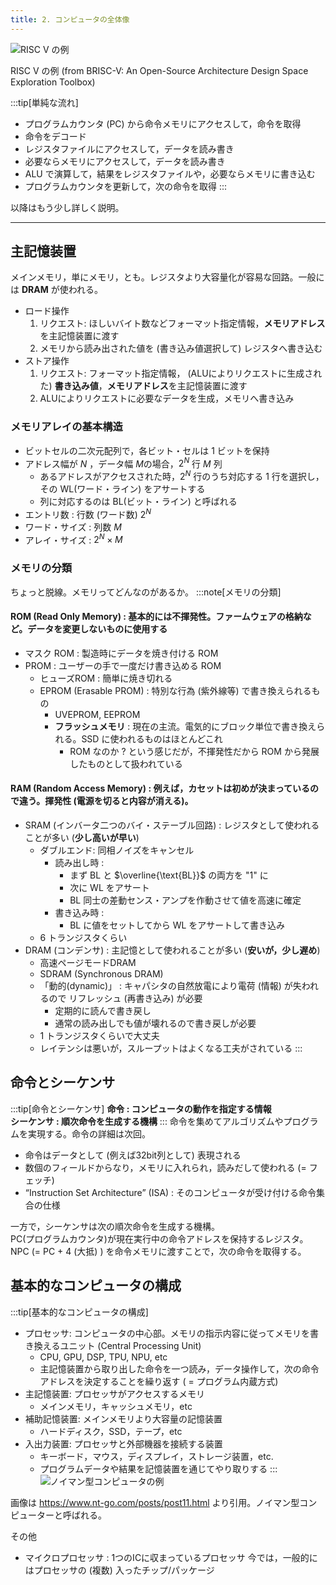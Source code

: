 ```yaml
---
title: 2. コンピュータの全体像
---
```


![RISC V の例](../../../static/img/information/cpu.png)

RISC V の例 (from BRISC-V: An Open-Source Architecture Design Space Exploration Toolbox)

:::tip[単純な流れ]
- プログラムカウンタ (PC) から命令メモリにアクセスして，命令を取得
- 命令をデコード
- レジスタファイルにアクセスして，データを読み書き
- 必要ならメモリにアクセスして，データを読み書き
- ALU で演算して，結果をレジスタファイルや，必要ならメモリに書き込む
- プログラムカウンタを更新して，次の命令を取得
:::

以降はもう少し詳しく説明。

---
## 主記憶装置
メインメモリ，単にメモリ，とも。レジスタより大容量化が容易な回路。一般には **DRAM** が使われる。
- ロード操作
    1. リクエスト: ほしいバイト数などフォーマット指定情報，**メモリアドレス**を主記憶装置に渡す
    2. メモリから読み出された値を (書き込み値選択して) レジスタへ書き込む
- ストア操作
    1. リクエスト: フォーマット指定情報， (ALUによりリクエストに生成された) **書き込み値**，**メモリアドレス**を主記憶装置に渡す
    2. ALUによりリクエストに必要なデータを生成，メモリへ書き込み

### メモリアレイの基本構造
- ビットセルの二次元配列で，各ビット・セルは 1 ビットを保持
- アドレス幅が $N$ ，データ幅 $M$の場合，$2^N$ 行 $M$ 列
    - あるアドレスがアクセスされた時，$2^N$ 行のうち対応する $1$ 行を選択し，その WL(ワード・ライン) をアサートする
    - 列に対応するのは BL(ビット・ライン) と呼ばれる
- エントリ数 : 行数 (ワード数) $2^N$
- ワード・サイズ : 列数 $M$
- アレイ・サイズ :  $2^N\times M$

### メモリの分類
ちょっと脱線。メモリってどんなのがあるか。
:::note[メモリの分類]
#### ROM (Read Only Memory) : 基本的には不揮発性。ファームウェアの格納など。データを変更しないものに使用する
- マスク ROM : 製造時にデータを焼き付ける ROM
- PROM : ユーザーの手で一度だけ書き込める ROM
    - ヒューズROM : 簡単に焼き切れる
    - EPROM (Erasable PROM)  : 特別な行為 (紫外線等) で書き換えられるもの
        - UVEPROM, EEPROM 
        - **フラッシュメモリ** : 現在の主流。電気的にブロック単位で書き換えられる。SSD に使われるものはほとんどこれ
            - ROM なのか ? という感じだが，不揮発性だから ROM から発展したものとして扱われている

#### RAM (Random Access Memory)  : 例えば，カセットは初めが決まっているので違う。揮発性 (電源を切ると内容が消える)。
- SRAM (インバータ二つのバイ・ステーブル回路) : レジスタとして使われることが多い (**少し高いが早い**)
    - ダブルエンド: 同相ノイズをキャンセル
        - 読み出し時 : 
            - まず BL と $\overline{\text{BL}}$ の両方を "1" に
            - 次に WL をアサート
            - BL 同士の差動センス・アンプを作動させて値を高速に確定
        - 書き込み時 : 
            - BL に値をセットしてから WL をアサートして書き込み
    - 6 トランジスタくらい
- DRAM (コンデンサ) : 主記憶として使われることが多い (**安いが，少し遅め**)
    - 高速ページモードDRAM
    - SDRAM (Synchronous DRAM) 
    - 「動的(dynamic)」 : キャパシタの自然放電により電荷 (情報) が失われるので
    リフレッシュ (再書き込み) が必要
        - 定期的に読んで書き戻し
        - 通常の読み出しでも値が壊れるので書き戻しが必要
    - 1 トランジスタくらいで大丈夫
    - レイテンシは悪いが，スループットはよくなる工夫がされている
:::
## 命令とシーケンサ
:::tip[命令とシーケンサ]
**命令 : コンピュータの動作を指定する情報**  
**シーケンサ : 順次命令を生成する機構**
:::
命令を集めてアルゴリズムやプログラムを実現する。命令の詳細は次回。
- 命令はデータとして (例えば32bit列として) 表現される
- 数個のフィールドからなり，メモリに入れられ，読みだして使われる (= フェッチ) 
- “Instruction Set Architecture” (ISA) : そのコンピュータが受け付ける命令集合の仕様

一方で，シーケンサは次の順次命令を生成する機構。  
PC(プログラムカウンタ)が現在実行中の命令アドレスを保持するレジスタ。  
NPC (= PC + 4 (大抵) ) を命令メモリに渡すことで，次の命令を取得する。

## 基本的なコンピュータの構成
:::tip[基本的なコンピュータの構成]
- プロセッサ: コンピュータの中心部。メモリの指示内容に従ってメモリを書き換えるユニット (Central Processing Unit) 
    - CPU, GPU, DSP, TPU, NPU, etc
    - 主記憶装置から取り出した命令を一つ読み，データ操作して，次の命令アドレスを決定することを繰り返す ( = プログラム内蔵方式)
- 主記憶装置: プロセッサがアクセスするメモリ
    - メインメモリ，キャッシュメモリ，etc
- 補助記憶装置: メインメモリより大容量の記憶装置
    - ハードディスク，SSD，テープ，etc
- 入出力装置: プロセッサと外部機器を接続する装置
    -  キーボード，マウス，ディスプレイ，ストレージ装置，etc.
    - プログラムデータや結果を記憶装置を通じてやり取りする
:::
![ノイマン型コンピュータの例](https://www.nt-go.com/img/image31.png)

画像は https://www.nt-go.com/posts/post11.html より引用。ノイマン型コンピューターと呼ばれる。

その他
- マイクロプロセッサ : 1つのICに収まっているプロセッサ
今では，一般的にはプロセッサの (複数) 入ったチップ/パッケージ